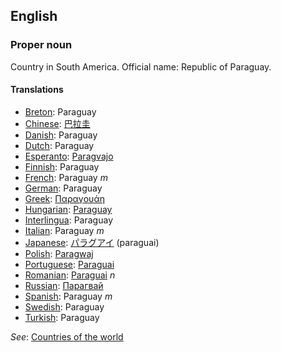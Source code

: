 ==English==

===Proper noun===

Country in South America. Official name: Republic of Paraguay.

====Translations====

*[[Breton]]: Paraguay
*[[Chinese]]: [[巴拉圭]]
*[[Danish]]: Paraguay
*[[Dutch]]: Paraguay
*[[Esperanto]]: [[Paragvajo]]
*[[Finnish]]: Paraguay
*[[French]]: Paraguay ''m''
*[[German]]: Paraguay
*[[Greek]]: [[Παραγουάη]]
*[[Hungarian]]: [[Paraguay]]
*[[Interlingua]]: Paraguay
*[[Italian]]: Paraguay ''m''
*[[Japanese]]: [[パラグアイ]] (paraguai)
*[[Polish]]: [[Paragwaj]]
*[[Portuguese]]: [[Paraguai]]
*[[Romanian]]: [[Paraguai]] ''n''
*[[Russian]]: [[Парагвай]]
*[[Spanish]]: Paraguay ''m''
*[[Swedish]]: Paraguay
*[[Turkish]]: Paraguay

''See'': [[Countries of the world]]